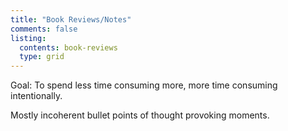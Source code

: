 ```yaml
---
title: "Book Reviews/Notes"
comments: false
listing:
  contents: book-reviews
  type: grid
---
```


Goal: To spend less time consuming more, more time consuming intentionally.

Mostly incoherent bullet points of thought provoking moments.